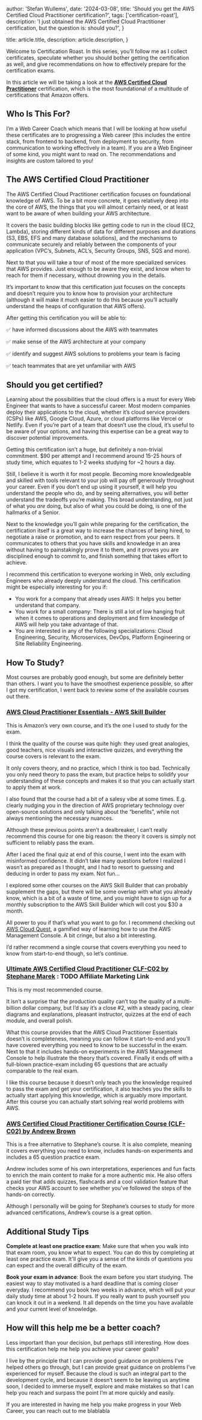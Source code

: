 
  author: 'Stefan Wullems',
  date: '2024-03-08',
  title: 'Should you get the AWS Certified Cloud Practitioner certification?',
  tags: ['certification-roast'],
  description:
    'I just obtained the AWS Certified Cloud Practitioner certification, but the question is: should you?',
}

  title: article.title,
  description: article.description,
}


Welcome to Certification Roast. In this series, you’ll follow me as I collect certificates, speculate whether you should bother getting the certification as well, and give recommendations on how to effectively prepare for the certification exams.

In this article we will be taking a look at the **[AWS Certified Cloud Practitioner](https://aws.amazon.com/certification/certified-cloud-practitioner/)** certification, which is the most foundational of a multitude of certifications that Amazon offers.

<AWSCertifications highlighted="foundational-cloud-practitioner" />

## Who Is This For?

I’m a Web Career Coach which means that I will be looking at how useful these certificates are to progressing a Web career (this includes the entire stack, from frontend to backend, from deployment to security, from communication to working effectively in a team). 
If you are a Web Engineer of some kind, you might want to read on. The recommendations and insights are custom tailored to you!

## The AWS Certified Cloud Practitioner

The AWS Certified Cloud Practitioner certification focuses on foundational knowledge of AWS. To be a bit more concrete, it goes relatively deep into the core of AWS, the things that you will almost certainly need, or at least want to be aware of when building your AWS architecture.

It covers the basic building blocks like getting code to run in the cloud (EC2, Lambda), storing different kinds of data for different purposes and durations (S3, EBS, EFS and many database solutions), and the mechanisms to communicate securely and reliably between the components of your application (VPC’s, Subnets, ACL’s, Security Groups, SNS, SQS and more).

Next to that you will take a tour of most of the more specialized services that AWS provides. Just enough to be aware they exist, and know when to reach for them if necessary, without drowning you in the details.

It’s important to know that this certification just focuses on the concepts and doesn’t require you to know how to provision your architecture (although it will make it much easier to do this because you’ll actually understand the heaps of configuration that AWS offers).

After getting this certification you will be able to:

✅ have informed discussions about the AWS with teammates

✅ make sense of the AWS architecture at your company

✅ identify and suggest AWS solutions to problems your team is facing

✅ teach teammates that are yet unfamiliar with AWS

## Should you get certified?

Learning about the possibilities that the cloud offers is a must for every Web Engineer that wants to have a successful career. Most modern companies deploy their applications to the cloud, whether it’s cloud service providers (CSPs) like AWS, Google Cloud, Azure, or cloud platforms like Vercel or Netlify. Even if you’re part of a team that doesn’t use the cloud, it’s useful to be aware of your options, and having this expertise can be a great way to discover potential improvements.

Getting this certification isn’t a huge, but definitely a non-trivial commitment. $90 per attempt and I recommend around 15-25 hours of study time, which equates to 1-2 weeks studying for ~2 hours a day. 

Still, I believe it is worth it for most people. Becoming more knowledgeable and skilled with tools relevant to your job will pay off generously throughout your career. Even if you don’t end up using it yourself, it will help you understand the people who do, and by seeing alternatives, you will better understand the tradeoffs you’re making. This broad understanding, not just of what you *are* doing, but also of what you could be doing, is one of the hallmarks of a Senior.

Next to the knowledge you’ll gain while preparing for the certification, the certification itself is a great way to increase the chances of being hired, to negotiate a raise or promotion, and to earn respect from your peers. It communicates to others that you have skills and knowledge in an area without having to painstakingly prove it to them, and it proves you are disciplined enough to commit to, and finish something that takes effort to achieve.

I recommend this certification to everyone working in Web, only excluding Engineers who already deeply understand the cloud. This certification might be especially interesting for you if:

- You work for a company that already uses AWS: It helps you better understand that company.
- You work for a small company: There is still a lot of low hanging fruit when it comes to operations and deployment and firm knowledge of AWS will help you take advantage of that.
- You are interested in any of the following specializations: Cloud Engineering, Security, Microservices, DevOps, Platform Engineering or Site Reliability Engineering.

## How To Study?

Most courses are probably good enough, but some are definitely better than others. I want you to have the smoothest experience possible, so after I got my certification, I went back to review some of the available courses out there.

### [**AWS Cloud Practitioner Essentials - AWS Skill Builder**](https://explore.skillbuilder.aws/learn/course/external/view/elearning/134/aws-cloud-practitioner-essentials)

This is Amazon’s very own course, and it’s the one I used to study for the exam. 

I think the quality of the course was quite high: they used great analogies, good teachers, nice visuals and interactive quizzes, and everything the course covers is relevant to the exam. 

It only covers theory, and no practice, which I think is too bad. Technically you only need theory to pass the exam, but practice helps to solidify your understanding of these concepts and makes it so that you can actually start to apply them at work.

I also found that the course had a bit of a salesy vibe at some times. E.g. clearly nudging you in the direction of AWS proprietary technology over open-source solutions and only talking about the “benefits”, while not always mentioning the necessary nuances.

Although these previous points aren’t a dealbreaker, I can’t really recommend this course for one big reason: the theory it covers is simply not sufficient to reliably pass the exam. 

After I aced the final quiz at end of this course, I went into the exam with misinformed confidence. It didn’t take many questions before I realized I wasn’t as prepared as I thought, and I had to resort to guessing and deducing in order to pass my exam. Not fun…

I explored some other courses on the AWS Skill Builder that can probably supplement the gaps, but there will be some overlap with what you already know, which is a bit of a waste of time, and you might have to sign up for a monthly subscription to the AWS Skill Builder which will cost you $30 a month.

All power to you if that’s what you want to go for. I recommend checking out [AWS Cloud Quest](https://aws.amazon.com/training/digital/aws-cloud-quest/), a gamified way of learning how to use the AWS Management Console. A bit cringe, but also a bit interesting. 

I’d rather recommend a single course that covers everything you need to know from start-to-end though, so let’s continue.

### **[Ultimate AWS Certified Cloud Practitioner CLF-C02 by Stephane Marek](https://www.udemy.com/course/aws-certified-cloud-practitioner-new/?couponCode=2021PM20) : TODO Affiliate Marketing Link**

This is my most recommended course. 

It isn’t a surprise that the production quality can’t top the quality of a multi-billion dollar company, but I’d say it’s a close #2, with a steady pacing, clear diagrams and explanations, pleasant instructor, quizzes at the end of each module, and overall polish.

What this course provides that the AWS Cloud Practitioner Essentials doesn’t is completeness, meaning you can follow it start-to-end and you’ll have covered everything you need to know to be successful in the exam. Next to that it includes hands-on experiments in the AWS Management Console to help illustrate the theory that’s covered. Finally it ends off with a full-blown practice-exam including 65 questions that are actually comparable to the real exam.

I like this course because it doesn’t only teach you the knowledge required to pass the exam and get your certification, it also teaches you the skills to actually start applying this knowledge, which is arguably more important. After this course you can actually start solving real world problems with AWS.

### **[AWS Certified Cloud Practitioner Certification Course (CLF-C02) by Andrew Brown](https://www.youtube.com/watch?v=NhDYbskXRgc)** 

This is a free alternative to Stephane’s course. It is also complete, meaning it covers everything you need to know, includes hands-on experiments and includes a 65 question practice exam. 

Andrew includes some of his own interpretations, experiences and fun facts to enrich the main content to make for a more authentic mix. He also offers a paid tier that adds quizzes, flashcards and a cool validation feature that checks your AWS account to see whether you’ve followed the steps of the hands-on correctly.

Although I personally will be going for Stephane’s courses to study for more advanced certifications, Andrew’s course is a great option.

## Additional Study Tips

**Complete at least one practice exam**: Make sure that when you walk into that exam room, you know what to expect. You can do this by completing at least one practice exam. It'll give you a sense of the kinds of questions you can expect and the overall difficulty of the exam.

**Book your exam in advance**: Book the exam before you start studying. The easiest way to stay motivated is a hard deadline that is coming closer everyday. I recommend you book two weeks in advance, which will put your daily study time at about 1-2 hours. If you really want to push yourself you can knock it out in a weekend. It all depends on the time you have available and your current level of knowledge.

## How will this help me be a better coach?

Less important than your decision, but perhaps still interesting. How does this certification help me help you achieve your career goals? 

I live by the principle that I can provide good guidance on problems I’ve helped others go through, but I can provide great guidance on problems I’ve experienced for myself. Because the cloud is such an integral part to the development cycle, and because it doesn’t seem to be leaving us anytime soon, I decided to immerse myself, explore and make mistakes so that I can help you reach and surpass the point I’m at more quickly and easily.

If you are interested in having me help you make progress in your Web Career, you can reach out to me blablabla
